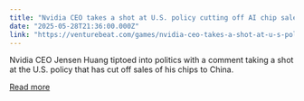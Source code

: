 ```yaml
---
title: "Nvidia CEO takes a shot at U.S. policy cutting off AI chip sales to China"
date: "2025-05-28T21:36:00.000Z"
link: "https://venturebeat.com/games/nvidia-ceo-takes-a-shot-at-u-s-policy-cutting-off-ai-chip-sales-to-china/"
---
```


Nvidia CEO Jensen Huang tiptoed into politics with a comment taking a shot at the U.S. policy that has cut off sales of his chips to China.

[Read more](https://venturebeat.com/games/nvidia-ceo-takes-a-shot-at-u-s-policy-cutting-off-ai-chip-sales-to-china/)
